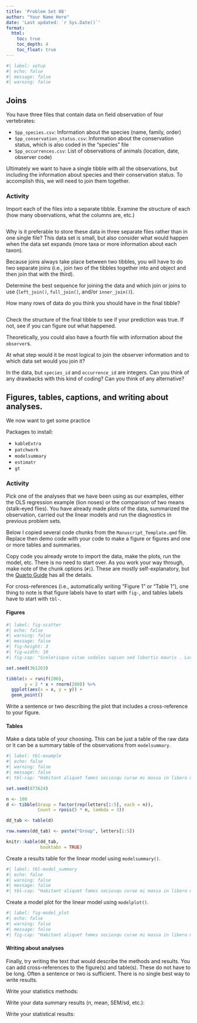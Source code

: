 ```yaml
---
title: 'Problem Set 08'
author: "Your Name Here"
date: 'Last updated: `r Sys.Date()`'
format:
  html:
    toc: true
    toc_depth: 4
    toc_float: true
---
```


```r
#| label: setup
#| echo: false
#| message: false
#| warning: false


```

## Joins

You have three files that contain data on field observation of four vertebrates:

- `Spp_species.csv`: Information about the species (name, family, order)
- `Spp_conservation_status.csv`: Information about the conservation status, which is also coded in the "species" file
- `Spp_occurrences.csv`: List of observations of animals (location, date, observer code)

Ultimately we want to have a single tibble with all the observations, but including the information about species and their conservation status. To accomplish this, we will need to join them together.

### Activity

Import each of the files into a separate tibble. Examine the structure of each (how many observations, what the columns are, etc.)

```r


```

Why is it preferable to store these data in three separate files rather than in one single file? This data set is small, but also consider what would happen when the data set expands (more taxa or more information about each taxon).

> 


Because joins always take place between two tibbles, you will have to do two separate joins (i.e., join two of the tibbles together into and object and then join that with the third).

Determine the best sequence for joining the data and which join or joins to use (`left_join()`, `full_join()`, and/or `inner_join()`).

How many rows of data do you think you should have in the final tibble?

> 


```r


```

Check the structure of the final tibble to see if your prediction was true. If not, see if you can figure out what happened.

Theoretically, you could also have a fourth file with information about the `observer`s. 

At what step would it be most logical to join the observer information and to which data set would you join it?

> 


In the data, but `species_id` and `occurrence_id` are integers. Can you think of any drawbacks with this kind of coding? Can you think of any alternative?


> 


## Figures, tables, captions, and writing about analyses.

We now want to get some practice 

Packages to install:

- `kableExtra`
- `patchwork`
- `modelsummary`
- `estimatr`
- `gt`


### Activity

Pick one of the analyses that we have been using as our examples, either the OLS regression example (lion noses) or the comparison of two means (stalk-eyed flies). You have already made plots of the data, summarized the observation, carried out the linear models and run the diagnostics in previous problem sets.

Below I copied several code chunks from the `Manuscript_Template.qmd` file. Replace then demo code with your code to make a figure or figures and one or more tables and summaries.

Copy code you already wrote to import the data, make the plots, run the model, etc. There is no need to start over. As you work your way through, make note of the chunk options (`#|`). These are mostly self-explanatory, but the [Quarto Guide](https://quarto.org/docs/guide/) has all the details.

For cross-references (i.e., automatically writing "Figure 1" or "Table 1"), one thing to note is that figure labels have to start with `fig-`, and tables labels have to start with `tbl-`.

#### Figures

```r
#| label: fig-scatter
#| echo: false
#| warning: false
#| message: false
#| fig-height: 3
#| fig-width: 10
#| fig-cap: "Scelerisque vitae sodales sapien sed lobortis mauris . Lorem erat condimentum platea risus non porta tortor nam libero. Accumsan varius magnis habitasse senectus egestas torquent porttitor praesent condimentum phasellus turpis class praesent."

set.seed(361263)

tibble(x = runif(200),
       y = 2 * x + rnorm(200)) %>% 
  ggplot(aes(x = x, y = y)) +
  geom_point()

```

Write a sentence or two describing the plot that includes a cross-reference to your figure.

> 


#### Tables

Make a data table of your choosing. This can be just a table of the raw data or it can be a summary table of the observations from `modelsummary`.

```r
#| label: tbl-example
#| echo: false
#| warning: false
#| message: false
#| tbl-cap: "Habitant aliquet fames sociosqu curae mi massa in libero montes egestas."

set.seed(873624)

n <- 100
d <- tibble(Group = factor(rep(letters[1:5], each = n)),
            Count = rpois(5 * n, lambda = 3))

dd_tab <- table(d)

row.names(dd_tab) <- paste("Group", letters[1:5])

knitr::kable(dd_tab,
             booktabs = TRUE)
```


Create a results table for the linear model using `modelsummary()`.

```r
#| label: tbl-model_summary
#| echo: false
#| warning: false
#| message: false
#| tbl-cap: "Habitant aliquet fames sociosqu curae mi massa in libero montes egestas."


```

Create a model plot for the linear model using `modelplot()`.

```r
#| label: fig-model_plot
#| echo: false
#| warning: false
#| message: false
#| fig-cap: "Habitant aliquet fames sociosqu curae mi massa in libero montes egestas."


```


#### Writing about analyses

Finally, try writing the text that would describe the methods and results. You can add cross-references to the figure(s) and table(s). These do not have to be long. Often a sentence or two is sufficient. There is no single best way to write results.

Write your statistics methods:

> 


Write your data summary results (n, mean, SEM/sd, etc.):

> 


Write your statistical results:

> 

